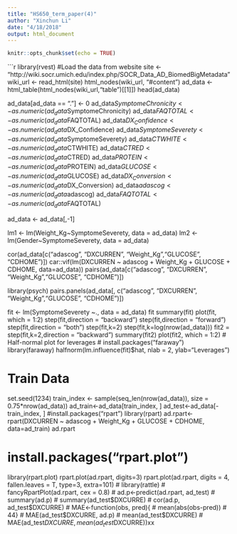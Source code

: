 ```yaml
---
title: "HS650_term_paper(4)"
author: "Xinchun Li"
date: "4/18/2018"
output: html_document
---
```


```r
knitr::opts_chunk$set(echo = TRUE)
```

```r
library(rvest)
#Load the data from website
site <- "http://wiki.socr.umich.edu/index.php/SOCR_Data_AD_BiomedBigMetadata"
wiki_url <- read_html(site)
html_nodes(wiki_url, "#content")
ad_data <- html_table(html_nodes(wiki_url,"table")[[1]])
head(ad_data)

ad_data[ad_data == "."] <- 0
ad_data$SymptomeChronicity <- as.numeric(ad_data$SymptomeChronicity)
ad_data$FAQTOTAL <- as.numeric(ad_data$FAQTOTAL)
ad_data$DX_Confidence <- as.numeric(ad_data$DX_Confidence)
ad_data$SymptomeSeverety <- as.numeric(ad_data$SymptomeSeverety)
ad_data$CTWHITE <- as.numeric(ad_data$CTWHITE)
ad_data$CTRED <- as.numeric(ad_data$CTRED)
ad_data$PROTEIN <- as.numeric(ad_data$PROTEIN)
ad_data$GLUCOSE <- as.numeric(ad_data$GLUCOSE)
ad_data$DX_Conversion <- as.numeric(ad_data$DX_Conversion)
ad_data$adascog <- as.numeric(ad_data$adascog)
ad_data$FAQTOTAL <- as.numeric(ad_data$FAQTOTAL)

ad_data <- ad_data[,-1]

lm1 <- lm(Weight_Kg~SymptomeSeverety, data = ad_data)
lm2 <- lm(Gender~SymptomeSeverety, data = ad_data)

cor(ad_data[c("adascog", "DXCURREN", "Weight_Kg","GLUCOSE", "CDHOME")])
car::vif(lm(DXCURREN ~ adascog + Weight_Kg + GLUCOSE + CDHOME, data=ad_data))
pairs(ad_data[c("adascog", "DXCURREN", "Weight_Kg","GLUCOSE", "CDHOME")])

library(psych)
pairs.panels(ad_data[, c("adascog", "DXCURREN", "Weight_Kg","GLUCOSE", "CDHOME")])

fit <- lm(SymptomeSeverety ~., data = ad_data)
fit
summary(fit)
plot(fit, which = 1:2)
step(fit,direction = "backward")
step(fit,direction = "forward")
step(fit,direction = "both")
step(fit,k=2)
step(fit,k=log(nrow(ad_data)))
fit2 = step(fit,k=2,direction = "backward")
summary(fit2)
plot(fit2, which = 1:2)
# Half-normal plot for leverages
# install.packages("faraway")
library(faraway)
halfnorm(lm.influence(fit)$hat, nlab = 2, ylab="Leverages")

# Train Data
set.seed(1234)
train_index <- sample(seq_len(nrow(ad_data)), size = 0.75*nrow(ad_data))
ad_train<-ad_data[train_index, ]
ad_test<-ad_data[-train_index, ]
#install.packages("rpart")
library(rpart)
ad.rpart<-rpart(DXCURREN ~ adascog + Weight_Kg + GLUCOSE + CDHOME, data=ad_train)
ad.rpart

# install.packages("rpart.plot")
library(rpart.plot)
rpart.plot(ad.rpart, digits=3)
rpart.plot(ad.rpart, digits = 4, fallen.leaves = T, type=3, extra=101)
# library(rattle)
# fancyRpartPlot(ad.rpart, cex = 0.8)
# ad.p<-predict(ad.rpart, ad_test)
# summary(ad.p)
# summary(ad_test$DXCURRE)
# cor(ad.p, ad_test$DXCURRE)
# MAE<-function(obs, pred){
  # mean(abs(obs-pred))
# 44}
# MAE(ad_test$DXCURRE, ad.p)
# mean(ad_test$DXCURRE)
# MAE(ad_test$DXCURRE, mean(ad_test$DXCURRE))xx
